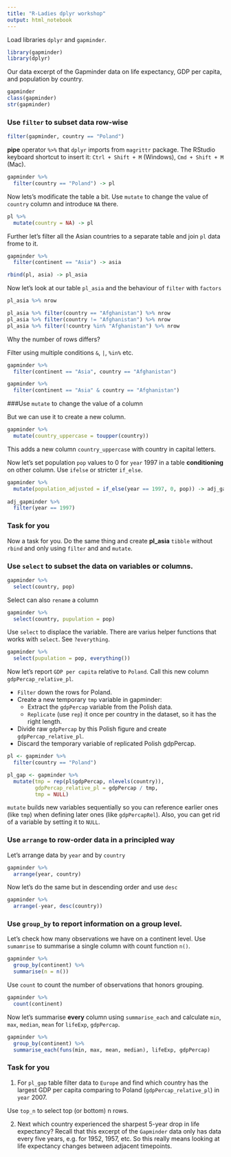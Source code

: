 ```yaml
---
title: "R-Ladies dplyr workshop"
output: html_notebook
---
```


Load libraries `dplyr` and `gapminder`.
```r
library(gapminder)
library(dplyr)
```

Our data excerpt of the Gapminder data on life expectancy, GDP per capita, and population by country.

```r
gapminder
class(gapminder)
str(gapminder)
```

### Use `filter` to subset data row-wise

```r
filter(gapminder, country == "Poland")
```

**pipe** operator `%>%` that `dplyr` imports from `magrittr` package.
The RStudio keyboard shortcut to insert it: `Ctrl + Shift + M` (Windows), `Cmd + Shift + M` (Mac).

```r
gapminder %>%
  filter(country == "Poland") -> pl
```

Now lets's modificate the table a bit. Use `mutate` to change the value of `country` column and introduce `NA` there.

```r
pl %>%
  mutate(country = NA) -> pl
```

Further let's filter all the Asian countries to a separate table and join `pl` data frome to it.
```r
gapminder %>%
  filter(continent == "Asia") -> asia

rbind(pl, asia) -> pl_asia
```


Now let's look at our table `pl_asia` and the behaviour of `filter` with `factors`
```r
pl_asia %>% nrow

pl_asia %>% filter(country == "Afghanistan") %>% nrow
pl_asia %>% filter(country != "Afghanistan") %>% nrow
pl_asia %>% filter(!country %in% "Afghanistan") %>% nrow
```

Why the number of rows differs?

Filter using multiple conditions `&`, `|`, `%in%` etc.

```r
gapminder %>%
  filter(continent == "Asia", country == "Afghanistan")

gapminder %>%
  filter(continent == "Asia" & country == "Afghanistan")
```

###Use `mutate` to change the value of a column

But we can use it to create a new column.

```r
gapminder %>%
  mutate(country_uppercase = toupper(country))
```

This adds a new column `country_uppercase` with country in capital letters.

Now let's set population `pop` values to 0 for `year` 1997 in a table **conditioning** on other column. Use `ifelse` or stricter `if_else`.

```r
gapminder %>%
  mutate(population_adjusted = if_else(year == 1997, 0, pop)) -> adj_gapminder
         
adj_gapminder %>%
  filter(year == 1997)
```

### Task for you
Now a task for you. Do the same thing and create **pl_asia** `tibble` without `rbind` and only using `filter` and and `mutate`.

### Use `select` to subset the data on variables or columns.

```r
gapminder %>%
  select(country, pop)
```

Select can also `rename` a column

```r
gapminder %>%
  select(country, pupulation = pop)
```

Use `select` to displace the variable. There are varius helper functions that works with `select`. See `?everything`.

```r
gapminder %>%
  select(pupulation = pop, everything())
```

Now let's report `GDP per capita` relative to `Poland`. Call this new column `gdpPercap_relative_pl`.

* `Filter` down the rows for Poland.
* Create a new temporary `tmp` variable in gapminder:
  * Extract the `gdpPercap` variable from the Polish data.
  * `Replicate` (use `rep`) it once per country in the dataset, so it has the right length.
* Divide raw `gdpPercap` by this Polish figure and create `gdpPercap_relative_pl`.
* Discard the temporary variable of replicated Polish gdpPercap.

```r
pl <- gapminder %>%
  filter(country == "Poland")

pl_gap <- gapminder %>%
  mutate(tmp = rep(pl$gdpPercap, nlevels(country)),
         gdpPercap_relative_pl = gdpPercap / tmp,
         tmp = NULL)
```

`mutate` builds new variables sequentially so you can reference earlier ones (like `tmp`) when defining later ones (like `gdpPercapRel`). Also, you can get rid of a variable by setting it to `NULL`.

### Use `arrange` to row-order data in a principled way

Let's arrange data by `year` and by `country`

```r
gapminder %>%
  arrange(year, country)
```

Now let's do the same but in descending order and use `desc`

```r
gapminder %>%
  arrange(-year, desc(country))
```

### Use `group_by` to report information on a group level.

Let's check how many observations we have on a continent level.
Use `sumamrise` to summarise a single column with count function `n()`.

```r
gapminder %>%
  group_by(continent) %>%
  summarise(n = n())
```

Use `count` to count the number of observations that honors grouping.
```r
gapminder %>%
  count(continent)
```

Now let's summarise **every** column using `summarise_each` and calculate `min`, `max`, `median`, `mean` for `lifeExp`, `gdpPercap`.

```r
gapminder %>%
  group_by(continent) %>%
  summarise_each(funs(min, max, mean, median), lifeExp, gdpPercap)
```

### Task for you

1. For `pl_gap` table filter data to `Europe` and find which country has the largest GDP per capita comparing to Poland (`gdpPercap_relative_pl`) in `year` 2007.

Use `top_n` to select top (or bottom) n rows. 

2. Next which country experienced the sharpest 5-year drop in life expectancy? Recall that this excerpt of the `Gapminder` data only has data every five years, e.g. for 1952, 1957, etc. So this really means looking at life expectancy changes between adjacent timepoints.




